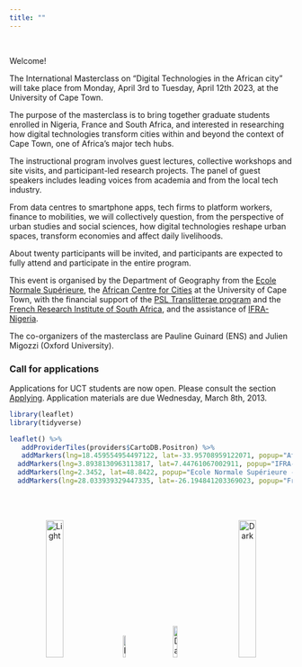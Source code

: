 ---
title: ""
---

<br>

Welcome!

The International Masterclass on "Digital Technologies in the African city" will take place from Monday, April 3rd to Tuesday, April 12th 2023, at the University of Cape Town.

The purpose of the masterclass is to bring together graduate students enrolled in Nigeria, France and South Africa, and interested in researching how digital technologies transform cities within and beyond the context of Cape Town, one of Africa's major tech hubs. 

The instructional program involves guest lectures, collective workshops and site visits, and participant-led research projects. The panel of guest speakers includes leading voices from academia and from the local tech industry.

From data centres to smartphone apps, tech firms to platform workers, finance to mobilities, we will collectively question, from the perspective of urban studies and social sciences, how digital technologies reshape urban spaces, transform economies and affect daily livelihoods.

About twenty participants will be invited, and participants are expected to fully attend and participate in the entire program.


This event is organised by the Department of Geography from the [Ecole Normale Supérieure](https://www.ens.psl.eu/), the [African Centre for Cities](https://www.africancentreforcities.net/) at the University of Cape Town, with the financial support of the [PSL Translitterae program](https://www.psl.eu/en/translitterae) and the  [French Research Institute of South Africa](http://www.ifas.org.za/research/), and the assistance of [IFRA-Nigeria](https://www.ifra-nigeria.org/).

The co-organizers of the masterclass are Pauline Guinard (ENS) and Julien Migozzi (Oxford University).

### Call for applications

Applications for UCT students are now open. Please consult the section [Applying](https://jmigozzi.github.io/masterclass/FAQ.html). Application materials are due Wednesday, March 8th, 2013.

```{r, include=T, echo=FALSE, message=F}

library(leaflet)
library(tidyverse)

leaflet() %>%
   addProviderTiles(providers$CartoDB.Positron) %>%
   addMarkers(lng=18.459554954497122, lat=-33.95708959122071, popup="African Center for Cities") %>%
  addMarkers(lng=3.8938130963113817, lat=7.44761067002911, popup="IFRA-Nigeria")   %>%
  addMarkers(lng=2.3452, lat=48.8422, popup="Ecole Normale Supérieure - PSL")  %>%
  addMarkers(lng=28.033939329447335, lat=-26.194841203369023, popup="French Research Institute of South Africa")

```

<br><br>

<p align="center">
  <img alt="Light" src="assets/ENS.png" width="25%">
&nbsp; &nbsp; &nbsp; &nbsp;
  <img alt="Dark" src="assets/ACC.jpg" width="10%">
&nbsp; &nbsp; &nbsp; &nbsp;
  <img alt="Dark" src="assets/ifas.png" width="12%">
  &nbsp; &nbsp; &nbsp; &nbsp;
  <img alt="Dark" src="assets/trans.png" width="25%">
</p>

